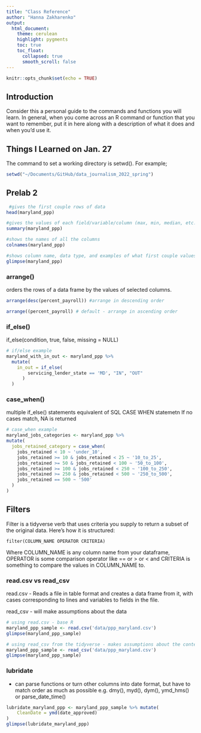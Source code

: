 ```yaml
---
title: "Class Reference"
author: "Hanna Zakharenko"
output:
  html_document:
    theme: cerulean
    highlight: pygments
    toc: true
    toc_float:
      collapsed: true
      smooth_scroll: false
---
```


```r
knitr::opts_chunk$set(echo = TRUE)
```

## Introduction

Consider this a personal guide to the commands and functions you will learn. In general, when you come across an R command or function that you want to remember, put it in here along with a description of what it does and when you'd use it.


## Things I Learned on Jan. 27

The command to set a working directory is setwd(). For example; 
```r
setwd("~/Documents/GitHub/data_journalism_2022_spring")
```

## Prelab 2
``` r
 #gives the first couple rows of data
head(maryland_ppp)

#gives the values of each field/variable/column (max, min, median, etc.)
summary(maryland_ppp)

#shows the names of all the columns
colnames(maryland_ppp)

#shows column name, data type, and examples of what first couple values look like
glimpse(maryland_ppp)
```


### arrange()
orders the rows of a data frame by the values of selected columns.
``` r
arrange(desc(percent_payroll)) #arrange in descending order

arrange((percent_payroll) # default - arrange in ascending order

```

### if_else()
if_else(condition, true, false, missing = NULL)
``` r
# if/else example
maryland_with_in_out <- maryland_ppp %>%
  mutate(
    in_out = if_else(
        servicing_lender_state == 'MD', "IN", "OUT"
      )
  )
```


### case_when()
multiple if_else() statements
equivalent of SQL CASE WHEN statemetn
If no cases match, NA is returned
```r
# case_when example
maryland_jobs_categories <- maryland_ppp %>%
mutate(
  jobs_retained_category = case_when(
    jobs_retained < 10 ~ 'under_10',
    jobs_retained >= 10 & jobs_retained < 25 ~ '10_to_25',
    jobs_retained >= 50 & jobs_retained < 100 ~ '50_to_100',
    jobs_retained >= 100 & jobs_retained < 250 ~ '100_to_250',
    jobs_retained >= 250 & jobs_retained < 500 ~ '250_to_500',
    jobs_retained == 500 ~ '500'
  )
)
```


## Filters

Filter is a tidyverse verb that uses criteria you supply to return a subset of the original data. Here's how it is structured:

`filter(COLUMN_NAME OPERATOR CRITERIA)`

Where COLUMN_NAME is any column name from your dataframe, OPERATOR is some comparison operator like == or > or < and CRITERIA is something to compare the values in COLUMN_NAME to.




### read.csv vs read_csv
read.csv - Reads a file in table format and creates a data frame from it, with cases corresponding to lines and variables to fields in the file.

read_csv - will make assumptions about the data
```r
# using read.csv - base R
maryland_ppp_sample <- read.csv('data/ppp_maryland.csv')
glimpse(maryland_ppp_sample)

# using read_csv from the tidyverse - makes assumptions about the content of the data
maryland_ppp_sample <- read_csv('data/ppp_maryland.csv')
glimpse(maryland_ppp_sample)
```


### lubridate
- can parse functions or turn other columns into date format, but have to match order as much as possible
e.g. dmy(), myd(), dym(), ymd_hms() or parse_date_time()
```r
lubridate_maryland_ppp <- maryland_ppp_sample %>% mutate(
    CleanDate = ymd(date_approved)
)
glimpse(lubridate_maryland_ppp)
```
